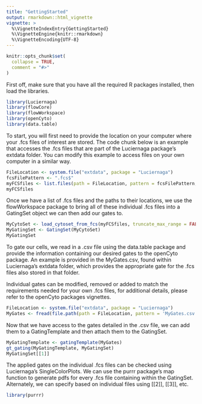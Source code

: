 ```yaml
---
title: "GettingStarted"
output: rmarkdown::html_vignette
vignette: >
  %\VignetteIndexEntry{GettingStarted}
  %\VignetteEngine{knitr::rmarkdown}
  %\VignetteEncoding{UTF-8}
---
```


```r
knitr::opts_chunk$set(
  collapse = TRUE,
  comment = "#>"
)
```

First off, make sure that you have all the required R packages installed, then load the libraries. 

```r
library(Luciernaga)
library(flowCore)
library(flowWorkspace)
library(openCyto)
library(data.table)
```

To start, you will first need to provide the location on your computer where your .fcs files of interest are stored. The code chunk below is an example that accesses the .fcs files that are part of the Luciernaga package's extdata folder. You can modify this example to access files on your own computer in a similar way.  

```r
FileLocation <- system.file("extdata", package = "Luciernaga")
fcsFilePattern <- ".fcs$"
myFCSfiles <- list.files(path = FileLocation, pattern = fcsFilePattern, full.names = TRUE, recursive = TRUE)
myFCSfiles
```

Once we have a list of .fcs files and the paths to their locations, we use the flowWorkspace package to bring all of these individual .fcs files into a GatingSet object we can then add our gates to.  

```r
MyCytoSet <- load_cytoset_from_fcs(myFCSfiles, truncate_max_range = FALSE, transform = FALSE)
MyGatingSet <- GatingSet(MyCytoSet)
MyGatingSet
```

To gate our cells, we read in a .csv file using the data.table package and provide the information containing our desired gates to the openCyto package. An example is provided in the MyGates.csv, found within Luciernaga's extdata folder, which provides the appropriate gate for the .fcs files also stored in that folder.

Individual gates can be modified, removed or added to match the requirements needed for your own .fcs files, for additional details, please refer to the openCyto packages vignettes. 

```r
FileLocation <- system.file("extdata", package = "Luciernaga")
MyGates <- fread(file.path(path = FileLocation, pattern = 'MyGates.csv'))
```

Now that we have access to the gates detailed in the .csv file, we can add them to a GatingTemplate and then attach them to the GatingSet. 

```r
MyGatingTemplate <- gatingTemplate(MyGates)
gt_gating(MyGatingTemplate, MyGatingSet)
MyGatingSet[[1]]
```

The applied gates on the individual .fcs files can be checked using Luciernaga's SingleColorPlots. We can use the purrr package's map function to generate pdfs for every .fcs file containing within the GatingSet. Alternately, we can specify based on individual files using [[2]], [[3]], etc.

```r
library(purrr)
```
